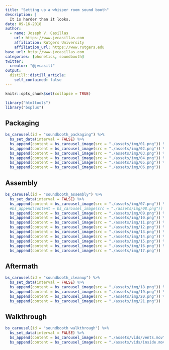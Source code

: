 ```yaml
---
title: "Setting up a whisper room sound booth"
description: |
  It is harder than it looks. 
date: 09-16-2018
author:
  - name: Joseph V. Casillas 
    url: https://www.jvcasillas.com
    affiliation: Rutgers University
    affiliation_url: https://www.rutgers.edu
base_url: http://www.jvcasillas.com
categories: [phonetics, soundbooth]
twitter:
  creator: "@jvcasill"
output:
  distill::distill_article:
    self_contained: false
---
```


```r
knitr::opts_chunk$set(collapse = TRUE)
```


```r
library("htmltools")
library("bsplus")
```


## Packaging

```r
bs_carousel(id = "soundbooth_packaging") %>%
  bs_set_data(interval = FALSE) %>%
  bs_append(content = bs_carousel_image(src = "./assets/img/01.png")) %>%
  bs_append(content = bs_carousel_image(src = "./assets/img/02.png")) %>% 
  bs_append(content = bs_carousel_image(src = "./assets/img/03.png")) %>% 
  bs_append(content = bs_carousel_image(src = "./assets/img/04.png")) %>% 
  bs_append(content = bs_carousel_image(src = "./assets/img/05.png")) %>% 
  bs_append(content = bs_carousel_image(src = "./assets/img/06.png")) 
```

## Assembly

```r
bs_carousel(id = "soundbooth_assembly") %>%
  bs_set_data(interval = FALSE) %>%
  bs_append(content = bs_carousel_image(src = "./assets/img/07.png")) %>%
  #bs_append(content = bs_carousel_image(src = "./assets/img/08.png")) %>% 
  bs_append(content = bs_carousel_image(src = "./assets/img/09.png")) %>% 
  bs_append(content = bs_carousel_image(src = "./assets/img/10.png")) %>% 
  bs_append(content = bs_carousel_image(src = "./assets/img/11.png")) %>% 
  bs_append(content = bs_carousel_image(src = "./assets/img/12.png")) %>% 
  bs_append(content = bs_carousel_image(src = "./assets/img/13.png")) %>% 
  bs_append(content = bs_carousel_image(src = "./assets/img/14.png")) %>% 
  bs_append(content = bs_carousel_image(src = "./assets/img/15.png")) %>% 
  bs_append(content = bs_carousel_image(src = "./assets/img/16.png")) %>% 
  bs_append(content = bs_carousel_image(src = "./assets/img/17.png")) 
```

## Aftermath

```r
bs_carousel(id = "soundbooth_cleanup") %>%
  bs_set_data(interval = FALSE) %>%
  bs_append(content = bs_carousel_image(src = "./assets/img/18.png")) %>%
  bs_append(content = bs_carousel_image(src = "./assets/img/19.png")) %>% 
  bs_append(content = bs_carousel_image(src = "./assets/img/20.png")) %>% 
  bs_append(content = bs_carousel_image(src = "./assets/img/21.png")) 
```

## Walkthrough

```r
bs_carousel(id = "soundbooth_walkthrough") %>%
  bs_set_data(interval = FALSE) %>%
  bs_append(content = bs_carousel_image(src = "./assets/vids/vents.mov")) %>%
  bs_append(content = bs_carousel_image(src = "./assets/vids/inside.mov")) 
```

</br>
